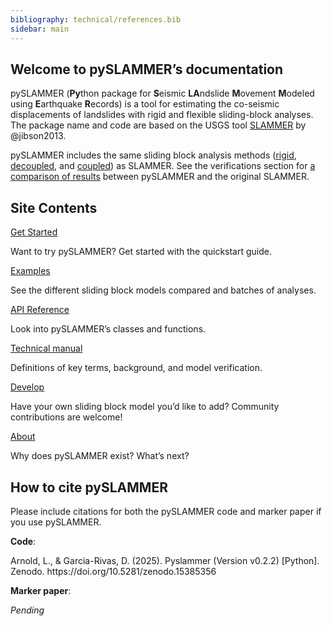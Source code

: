 ```yaml
---
bibliography: technical/references.bib
sidebar: main
---
```

::: {.text-center}
## Welcome to pySLAMMER's documentation
:::
pySLAMMER (**Py**thon package for **S**eismic **LA**ndslide **M**ovement **M**odeled using **E**arthquake **R**ecords) is a tool for estimating the co-seismic displacements of landslides with rigid and flexible sliding-block analyses. The package name and code are based on the USGS tool [SLAMMER](https://pubs.usgs.gov/tm/12b1/) by @jibson2013.

pySLAMMER includes the same sliding block analysis methods ([rigid](api/RigidAnalysis.qmd), [decoupled](api/Decoupled.qmd), and [coupled](api/Coupled.qmd)) as SLAMMER. See the verifications section for [a comparison of results](technical/comp_SLAMMER_results.qmd) between pySLAMMER and the original SLAMMER.


::: {.text-center}
## Site Contents
:::

::: {.grid}

::: {.g-col-4 .card}
::: {.card-body}
[Get Started](quickstart.qmd){.btn .w-100}

Want to try pySLAMMER?
Get started with the quickstart guide.
:::
:::

::: {.g-col-4 .card}
::: {.card-body}
[Examples](examples/index.qmd){.btn .w-100}

See the different sliding block models compared and batches of analyses.
:::
:::

::: {.g-col-4 .card}
::: {.card-body}
[API Reference](api/index.qmd){.btn .w-100}

Look into pySLAMMER's classes and functions.
:::
:::

::: {.g-col-4 .card}
::: {.card-body}
[Technical manual](technical/tech_manual.qmd){.btn .w-100}

Definitions of key terms, background, and model verification.
:::
:::

::: {.g-col-4 .card}
::: {.card-body}
[Develop](about/develop.qmd){.btn .w-100}

Have your own sliding block model you'd like to add? 
Community contributions are welcome!
:::
:::

::: {.g-col-4 .card}
::: {.card-body}
[About](about/motivation.qmd){.btn .w-100}

Why does pySLAMMER exist?
What's next?
:::
:::

:::


## How to cite pySLAMMER
Please include citations for both the pySLAMMER code and marker paper if you use pySLAMMER.

**Code**:

Arnold, L., & Garcia-Rivas, D. (2025). Pyslammer (Version v0.2.2) [Python]. Zenodo. https://doi.org/10.5281/zenodo.15385356

**Marker paper**:

*Pending*
